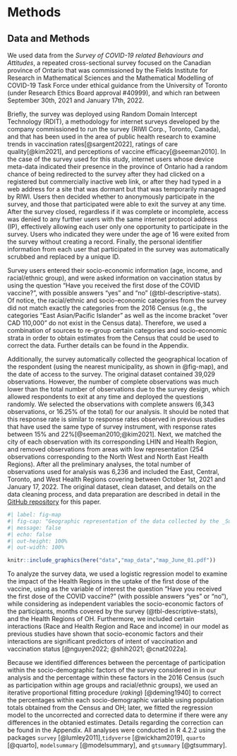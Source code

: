 # Methods

## Data and Methods {#sec-data}

We used data from the *Survey of COVID-19 related Behaviours and Attitudes*, a repeated cross-sectional survey focused on the Canadian province of Ontario that was commissioned by the Fields Institute for Research in Mathematical Sciences and the  Mathematical Modelling of COVID-19 Task Force under ethical guidance from the University of Toronto (under Research Ethics Board approval #40999), and which ran between September 30th, 2021 and January 17th, 2022. 

Briefly, the survey was deployed using Random Domain Intercept Technology (RDIT), a methodology for internet surveys developed by the company commissioned to run the survey (RIWI Corp., Toronto, Canada), and that has been used in the area of public health research to examine trends in vaccination rates[@sargent2022], ratings of care quality[@kim2021], and perceptions of vaccine efficacy[@seeman2010]. In the case of the survey used for this study, internet users whose device meta-data indicated their presence in the province of Ontario had a random chance of being redirected to the survey after they had clicked on a registered but commercially inactive web link, or after they had typed in a web address for a site that was dormant but that was temporarily managed by RIWI. Users then decided whether to anonymously participate in the survey, and those that participated were able to exit the survey at any time. After the survey closed, regardless if it was complete or incomplete, access was denied to any further users with the same internet protocol address (IP), effectively allowing each user only one opportunity to participate in the survey. Users who indicated they were under the age of 16 were exited from the survey without creating a record. Finally, the personal identifier information from each user that participated in the survey was automatically scrubbed and replaced by a unique ID. 

Survey users entered their socio-economic information (age, income, and racial/ethnic group), and were asked information on vaccination status by using the question "Have you received the first dose of the COVID vaccine?", with possible answers "yes" and "no" (@tbl-descriptive-stats). Of notice, the racial/ethnic and  socio-economic categories from the survey did not match exactly the categories from the 2016 Census (e.g., the categories "East Asian/Pacific Islander" as well as the income bracket "over CAD 110,000" do not exist in the Census data). Therefore, we used a combination of sources to re-group certain categories and socio-economic strata in order to obtain estimates from the Census that could be used to correct the data. Further details can be found in the Appendix.

Additionally, the survey automatically collected the geographical location of the respondent (using the nearest municipality,  as shown in @fig-map), and the date of access to the survey. The original dataset contained 39,029 observations. However, the number of complete observations was much lower than the total number of observations due to the survey design, which allowed respondents to exit at any time and deployed the questions randomly. We selected the observations with complete answers (6,343 observations, or 16.25\% of the total) for our analysis. It should be noted that this response rate is similar to response rates observed in previous studies that have used the same type of survey instrument, with response rates between 15\% and 22\%[@seeman2010;@kim2021]. Next, we matched the city of each observation with its corresponding LHIN and Health Region, and removed observations from areas with low representation (254 observations corresponding to the North West and North East Health Regions). After all the preliminary analyses, the total number of observations used for analysis was 6,236 and included the East, Central, Toronto, and West Health Regions covering between October 1st, 2021 and January 17, 2022. The original dataset, clean dataset, and details on the data cleaning process, and data preparation are described in detail in the [GitHub repository](https://github.com/aimundo/Fields_COVID-19/) for this paper.


```r
#| label: fig-map
#| fig-cap: "Geographic representation of the data collected by the _Survey of COVID-19 related Behaviours and Attitudes_, collected by the Fields Institute in Ontario. Municipalities from where survey participants provided answers appear as points, color indicates number of observation obtained from each city. The Health six Regions are color-coded and labelled sequentially. Internal boundaries within certain Health Regions indicate areas previously covered by the Local Integrated Health Networks (LHINs)."
#| message: false
#| echo: false
#| out-height: 100%
#| out-width: 100%

knitr::include_graphics(here("data","map_data","map_June_01.pdf"))

```


<!-- ## Statistical analyses -->

To analyze the survey data, we used a logistic regression model to examine the impact of the Health Regions in the uptake of the first dose of the vaccine, using as the variable of interest the question "Have you received the first dose of the COVID vaccine?" (with possible answers "yes" or "no"), while considering as independent variables the socio-economic factors of the participants, months covered by the survey (@tbl-descriptive-stats), and the Health Regions of OH. Furthermore, we included certain interactions (Race and Health Region and Race and income) in our model as previous studies have shown that socio-economic factors and their interactions are significant predictors of intent of vaccination and vaccination status [@nguyen2022; @shih2021; @cnat2022a]. 

Because we identified differences between the percentage of participation within the socio-demographic factors of the survey considered in in our analysis and the percentage within these factors in the 2016 Census (such as participation within age groups and racial/ethnic groups), we used an iterative proportional fitting procedure (_raking_) [@deming1940] to correct the percentages within each socio-demographic variable using population totals obtained from the Census and OH; later, we fitted the regression model to the uncorrected and corrected data to determine if there were any differences in the obtanied estimates. Details regarding the correction can be found in the Appendix. All analyses were conducted in R 4.2.2 using the packages `survey` [@lumley2011],`tidyverse` [@wickham2019], `quarto` [@quarto], `modelsummary` [@modelsummary], and `gtsummary` [@gtsummary].

